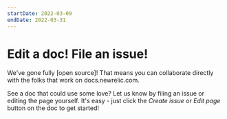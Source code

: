 ```yaml
---
startDate: 2022-03-09
endDate: 2022-03-31 
---
```


# Edit a doc! File an issue!

We've gone fully [open source]! That means you can collaborate directly with the folks that work on docs.newrelic.com. 

See a doc that could use some love? Let us know by filing an issue or editing the page yourself. It's easy - just click the *Create issue* or *Edit page* button on the doc to get started!
